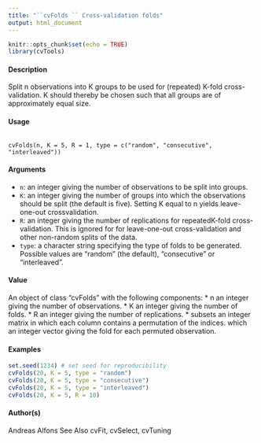 ```yaml
---
title: "``cvFolds `` Cross-validation folds"
output: html_document
---
```


```r
knitr::opts_chunk$set(echo = TRUE)
library(cvTools)
```



#### Description 

Split n observations into K groups to be used for (repeated) K-fold cross-validation. K should
thereby be chosen such that all groups are of approximately equal size.

#### Usage 

<pre><code>
cvFolds(n, K = 5, R = 1, type = c("random", "consecutive", "interleaved"))
</code></pre>

#### Arguments 

* ``n``: an integer giving the number of observations to be split into groups.
* ``K``: an integer giving the number of groups into which the observations should be split (the default is five). Setting K equal to n yields leave-one-out crossvalidation.
* ``R``: an integer giving the number of replications for repeatedK-fold cross-validation.
This is ignored for for leave-one-out cross-validation and other non-random splits of the data.
* ``type``: a character string specifying the type of folds to be generated. Possible values are "random" (the default), "consecutive" or "interleaved".

#### Value
An object of class "cvFolds" with the following components:
* n an integer giving the number of observations.
* K an integer giving the number of folds.
* R an integer giving the number of replications.
* subsets an integer matrix in which each column contains a permutation of the indices.
which an integer vector giving the fold for each permuted observation.


#### Examples 
```r

set.seed(1234) # set seed for reproducibility
cvFolds(20, K = 5, type = "random")
cvFolds(20, K = 5, type = "consecutive")
cvFolds(20, K = 5, type = "interleaved")
cvFolds(20, K = 5, R = 10)
```

#### Author(s)
Andreas Alfons
See Also
cvFit, cvSelect, cvTuning
